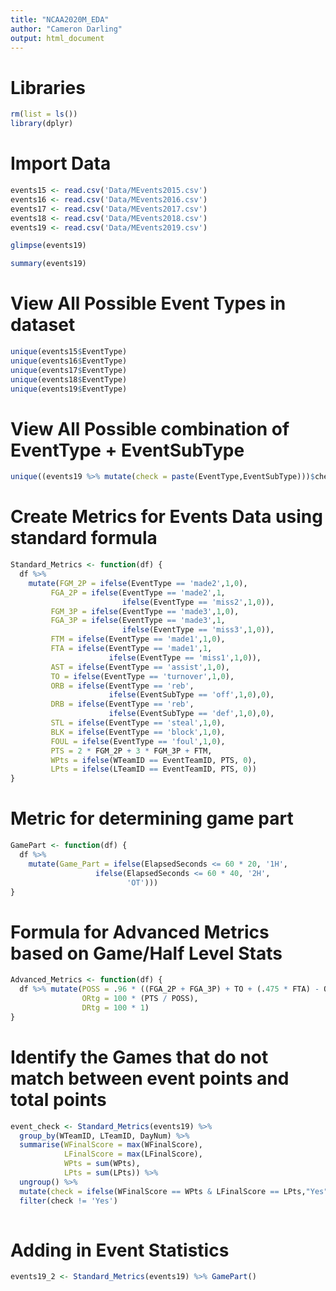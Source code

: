 ```yaml
---
title: "NCAA2020M_EDA"
author: "Cameron Darling"
output: html_document
---
```


# Libraries

```r
rm(list = ls())
library(dplyr)
```

# Import Data

```r
events15 <- read.csv('Data/MEvents2015.csv')
events16 <- read.csv('Data/MEvents2016.csv')
events17 <- read.csv('Data/MEvents2017.csv')
events18 <- read.csv('Data/MEvents2018.csv')
events19 <- read.csv('Data/MEvents2019.csv')
```

```r
glimpse(events19)
```

```r
summary(events19)
```

# View All Possible Event Types in dataset

```r
unique(events15$EventType)
unique(events16$EventType)
unique(events17$EventType)
unique(events18$EventType)
unique(events19$EventType)
```

# View All Possible combination of EventType + EventSubType

```r
unique((events19 %>% mutate(check = paste(EventType,EventSubType)))$check)
```

# Create Metrics for Events Data using standard formula

```r
Standard_Metrics <- function(df) {
  df %>% 
    mutate(FGM_2P = ifelse(EventType == 'made2',1,0),
         FGA_2P = ifelse(EventType == 'made2',1,
                         ifelse(EventType == 'miss2',1,0)),
         FGM_3P = ifelse(EventType == 'made3',1,0),
         FGA_3P = ifelse(EventType == 'made3',1,
                         ifelse(EventType == 'miss3',1,0)),
         FTM = ifelse(EventType == 'made1',1,0),
         FTA = ifelse(EventType == 'made1',1,
                      ifelse(EventType == 'miss1',1,0)),
         AST = ifelse(EventType == 'assist',1,0),
         TO = ifelse(EventType == 'turnover',1,0),
         ORB = ifelse(EventType == 'reb', 
                      ifelse(EventSubType == 'off',1,0),0),
         DRB = ifelse(EventType == 'reb',
                      ifelse(EventSubType == 'def',1,0),0),
         STL = ifelse(EventType == 'steal',1,0),
         BLK = ifelse(EventType == 'block',1,0),
         FOUL = ifelse(EventType == 'foul',1,0),
         PTS = 2 * FGM_2P + 3 * FGM_3P + FTM,
         WPts = ifelse(WTeamID == EventTeamID, PTS, 0),
         LPts = ifelse(LTeamID == EventTeamID, PTS, 0))
}
```

# Metric for determining game part

```r
GamePart <- function(df) {
  df %>% 
    mutate(Game_Part = ifelse(ElapsedSeconds <= 60 * 20, '1H',
                   ifelse(ElapsedSeconds <= 60 * 40, '2H',
                          'OT')))
}
```


# Formula for Advanced Metrics based on Game/Half Level Stats

```r
Advanced_Metrics <- function(df) {
  df %>% mutate(POSS = .96 * ((FGA_2P + FGA_3P) + TO + (.475 * FTA) - ORB),
                ORtg = 100 * (PTS / POSS),
                DRtg = 100 * 1)
}
```


# Identify the Games that do not match between event points and total points

```r
event_check <- Standard_Metrics(events19) %>% 
  group_by(WTeamID, LTeamID, DayNum) %>% 
  summarise(WFinalScore = max(WFinalScore),
            LFinalScore = max(LFinalScore),
            WPts = sum(WPts),
            LPts = sum(LPts)) %>% 
  ungroup() %>% 
  mutate(check = ifelse(WFinalScore == WPts & LFinalScore == LPts,"Yes","No")) %>% 
  filter(check != 'Yes')
  
```

# Adding in Event Statistics

```r
events19_2 <- Standard_Metrics(events19) %>% GamePart()
```

